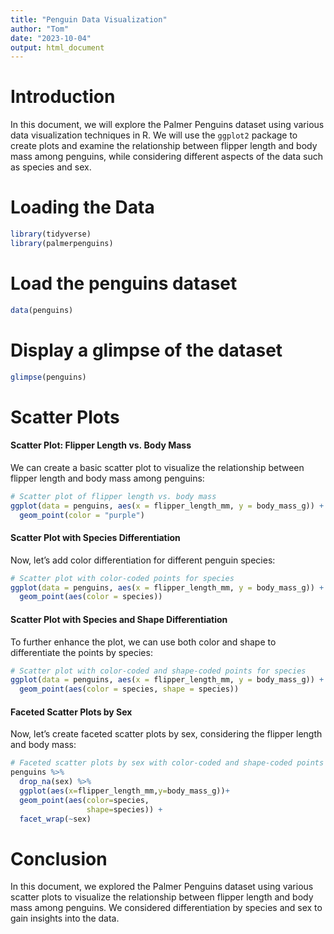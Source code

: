 ```yaml
---
title: "Penguin Data Visualization"
author: "Tom"
date: "2023-10-04"
output: html_document
---
```


# Introduction

In this document, we will explore the Palmer Penguins dataset using various data visualization techniques in R. We will use the `ggplot2` package to create plots and examine the relationship between flipper length and body mass among penguins, while considering different aspects of the data such as species and sex.

# Loading the Data

```r
library(tidyverse)
library(palmerpenguins)
```
# Load the penguins dataset
```r
data(penguins)
```
# Display a glimpse of the dataset
```r
glimpse(penguins)
```

# Scatter Plots
#### Scatter Plot: Flipper Length vs. Body Mass

We can create a basic scatter plot to visualize the relationship between flipper length and body mass among penguins:

``` r
# Scatter plot of flipper length vs. body mass
ggplot(data = penguins, aes(x = flipper_length_mm, y = body_mass_g)) +
  geom_point(color = "purple")
```

#### Scatter Plot with Species Differentiation

Now, let's add color differentiation for different penguin species:

``` r
# Scatter plot with color-coded points for species
ggplot(data = penguins, aes(x = flipper_length_mm, y = body_mass_g)) +
  geom_point(aes(color = species))
``` 

#### Scatter Plot with Species and Shape Differentiation

To further enhance the plot, we can use both color and shape to differentiate the points by species:

``` r
# Scatter plot with color-coded and shape-coded points for species
ggplot(data = penguins, aes(x = flipper_length_mm, y = body_mass_g)) +
  geom_point(aes(color = species, shape = species))
```

#### Faceted Scatter Plots by Sex

Now, let's create faceted scatter plots by sex, considering the flipper length and body mass:

``` r
# Faceted scatter plots by sex with color-coded and shape-coded points for species
penguins %>%
  drop_na(sex) %>%
  ggplot(aes(x=flipper_length_mm,y=body_mass_g))+
  geom_point(aes(color=species,
                 shape=species)) +
  facet_wrap(~sex)
```

# Conclusion

In this document, we explored the Palmer Penguins dataset using various scatter plots to visualize the relationship between flipper length and body mass among penguins. We considered differentiation by species and sex to gain insights into the data.
